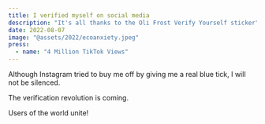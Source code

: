 ```yaml
---
title: I verified myself on social media
description: "It's all thanks to the Oli Frost Verify Yourself sticker"
date: 2022-08-07
image: "@assets/2022/ecoanxiety.jpeg"
press:  
  - name: "4 Million TikTok Views"
---
```


Although Instagram tried to buy me off by giving me a real blue tick, I will not be silenced.

The verification revolution is coming.

Users of the world unite!

<YouTubeShort id="sCAupo2b310" />